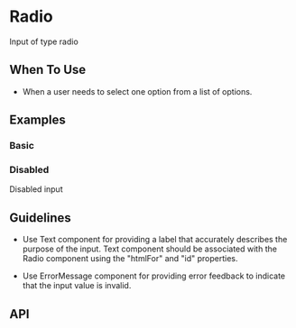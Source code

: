 
<Meta of={Radio} />

# Radio

Input of type radio

## When To Use

- When a user needs to select one option from a list of options.

## Examples

### Basic

<Canvas of={Basic} />

### Disabled

Disabled input

<Canvas of={Disabled} />

## Guidelines

- Use Text component for providing a label that accurately describes
  the purpose of the input. Text component should be associated
  with the Radio component using the "htmlFor" and "id" properties.

- Use ErrorMessage component for providing error feedback to indicate
  that the input value is invalid.

## API

<ArgTypes />

